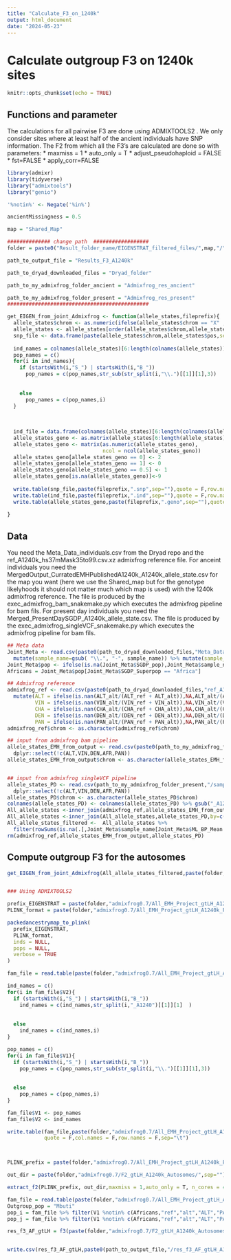 ```yaml
---
title: "Calculate_F3_on_1240k"
output: html_document
date: "2024-05-23"
---
```


# Calculate outgroup F3 on 1240k sites

```r
knitr::opts_chunk$set(echo = TRUE)
```

## Functions and parameter

The calculations for all pairwise F3 are done using ADMIXTOOLS2 . We only consider sites where at least half of the ancient individuals have SNP information. The F2 from which all the F3's are calculated are done so with parameters:
 * maxmiss = 1
 * auto_only = T
 * adjust_pseudohaploid = FALSE
 * fst=FALSE
 * apply_corr=FALSE
 

```r
library(admixr)
library(tidyverse)
library("admixtools")
library("genio")

'%notin%' <- Negate('%in%')

ancientMissingness = 0.5

map = "Shared_Map"

############## change path  ##################
folder = paste0("Result_folder_name/EIGENSTRAT_filtered_files/",map,"/")

path_to_output_file = "Results_F3_A1240k"

path_to_dryad_downloaded_files = "Dryad_folder"

path_to_my_admixfrog_folder_ancient = "Admixfrog_res_ancient"

path_to_my_admixfrog_folder_present = "Admixfrog_res_present"
##############################################

get_EIGEN_from_joint_Admixfrog <- function(allele_states,fileprefix){
  allele_states$chrom <- as.numeric(ifelse(allele_states$chrom == "X" ,23,allele_states$chrom))
  allele_states <- allele_states[order(allele_states$chrom,allele_states$pos),]
  snp_file <- data.frame(paste(allele_states$chrom,allele_states$pos,sep = "_"),allele_states$chrom,allele_states$pos*1e-8,allele_states$pos)
  
  ind_names = colnames(allele_states)[6:length(colnames(allele_states))]
  pop_names = c()
  for(i in ind_names){
    if (startsWith(i,"S_") | startsWith(i,"B_"))
      pop_names = c(pop_names,str_sub(str_split(i,"\\.")[[1]][1],3))  
    
    
    else
      pop_names = c(pop_names,i)  
  }
  
  
  
  ind_file = data.frame(colnames(allele_states)[6:length(colnames(allele_states))],"U",pop_names)
  allele_states_geno <- as.matrix(allele_states[6:length(allele_states)])
  allele_states_geno <- matrix(as.numeric(allele_states_geno),
                               ncol = ncol(allele_states_geno))
  allele_states_geno[allele_states_geno == 0] <- 2
  allele_states_geno[allele_states_geno == 1] <- 0
  allele_states_geno[allele_states_geno == 0.5] <- 1
  allele_states_geno[is.na(allele_states_geno)]<-9
  
  write.table(snp_file,paste(fileprefix,".snp",sep=""),quote = F,row.names = F,col.names = F,sep="\t")
  write.table(ind_file,paste(fileprefix,".ind",sep=""),quote = F,row.names = F,col.names = F,sep="\t")
  write.table(allele_states_geno,paste(fileprefix,".geno",sep=""),quote = F,row.names = F,col.names = F,sep="")
  
}

```

## Data

You need the Meta_Data_individuals.csv from the Dryad repo and the ref_A1240k_hs37mMask35to99.csv.xz admixfrog reference file. 
For anceint individuals you need the MergedOutput_CurratedEMHPublishedA1240k_A1240k_allele_state.csv for the map you want (here we use the Shared_map but for the genotype likelyhoods it should not matter much which map is used) with the 1240k admixfrog reference. The file is produced by the exec_admixfrog_bam_snakemake.py which executes the admixfrog pipeline for bam fils.
For present day individuals you need the Merged_PresentDaySGDP_A1240k_allele_state.csv. The file is produced by the exec_admixfrog_singleVCF_snakemake.py which executes the admixfrog pipeline for bam fils.

```r
## Meta data
Joint_Meta <- read.csv(paste0(path_to_dryad_downloaded_files,"Meta_Data_individuals.csv")) %>%
  mutate(sample_name=gsub( "\\.", "-", sample_name)) %>% mutate(sample_name=gsub( "SalkhitArchAdm", "Salkhit", sample_name)) 
Joint_Meta$pop <- ifelse(is.na(Joint_Meta$SGDP_pop),Joint_Meta$sample_name,Joint_Meta$SGDP_pop)
Africans = Joint_Meta$pop[Joint_Meta$SGDP_Superpop == "Africa"]

## Admixfrog reference
admixfrog_ref <- read.csv(paste0(path_to_dryad_downloaded_files,"ref_A1240k_hs37mMask35to99.csv.xz")) %>% 
  mutate(ALT = ifelse(is.nan(ALT_alt/(ALT_ref + ALT_alt)),NA,ALT_alt/(ALT_ref + ALT_alt)),
         VIN = ifelse(is.nan(VIN_alt/(VIN_ref + VIN_alt)),NA,VIN_alt/(VIN_ref + VIN_alt)),
         CHA = ifelse(is.nan(CHA_alt/(CHA_ref + CHA_alt)),NA,CHA_alt/(CHA_ref + CHA_alt)),
         DEN = ifelse(is.nan(DEN_alt/(DEN_ref + DEN_alt)),NA,DEN_alt/(DEN_ref + DEN_alt)),
         PAN = ifelse(is.nan(PAN_alt/(PAN_ref + PAN_alt)),NA,PAN_alt/(PAN_ref + PAN_alt))) %>% dplyr::select(c(chrom,pos,map,ref,alt,ALT,VIN,CHA,DEN,PAN))
admixfrog_ref$chrom <- as.character(admixfrog_ref$chrom)

## input from admixfrog bam pipeline
allele_states_EMH_from_output <- read.csv(paste0(path_to_my_admixfrog_folder_ancient,"/",map,"/MergedOutput_CurratedEMHPublishedA1240k_A1240k_allele_state.csv")) %>%
  dplyr::select(!c(ALT,VIN,DEN,AFR,PAN))
allele_states_EMH_from_output$chrom <- as.character(allele_states_EMH_from_output$chrom)


## input from admixfrog singleVCF pipeline
allele_states_PD <- read.csv(path_to_my_admixfrog_folder_present,"/samples/length_bin_15/Merged_PresentDaySGDP_A1240k_allele_state.csv") %>%
  dplyr::select(!c(ALT,VIN,DEN,AFR,PAN))
allele_states_PD$chrom <- as.character(allele_states_PD$chrom) 
colnames(allele_states_PD) <- colnames(allele_states_PD) %>% gsub("_A1240k_VCF.in.xz","",.)
All_allele_states <-inner_join(admixfrog_ref,allele_states_EMH_from_output,by=c("chrom"="chrom","pos"="pos"))
All_allele_states <-inner_join(All_allele_states,allele_states_PD,by=c("chrom"="chrom","pos"="pos")) 
All_allele_states_filtered <-  All_allele_states %>% 
  filter(rowSums(is.na(.[,Joint_Meta$sample_name[Joint_Meta$ML_BP_Mean > 0]])) < (ncol(.[,Joint_Meta$sample_name[Joint_Meta$ML_BP_Mean > 0]]) *  ancientMissingness))
rm(admixfrog_ref,allele_states_EMH_from_output,allele_states_PD)

```

## Compute outgroup F3 for the autosomes

```r
get_EIGEN_from_joint_Admixfrog(All_allele_states_filtered,paste(folder,"admixfrog0.7/All_EMH_Project_gtLH_A1240k_EIGEN",sep=""))


### Using ADMIXTOOLS2

prefix_EIGENSTRAT = paste(folder,"admixfrog0.7/All_EMH_Project_gtLH_A1240k_EIGEN",sep="")
PLINK_format = paste(folder,"admixfrog0.7/All_EMH_Project_gtLH_A1240k_PLINK",sep="")

packedancestrymap_to_plink(
  prefix_EIGENSTRAT,
  PLINK_format,
  inds = NULL,
  pops = NULL,
  verbose = TRUE
)

fam_file = read.table(paste(folder,"admixfrog0.7/All_EMH_Project_gtLH_A1240k_PLINK.fam",sep=""),header=F)

ind_names = c()
for(i in fam_file$V2){
  if (startsWith(i,"S_") | startsWith(i,"B_"))
    ind_names = c(ind_names,str_split(i,"_A1240")[[1]][1]  )
  
  
  else
    ind_names = c(ind_names,i)  
}

pop_names = c()
for(i in fam_file$V1){
  if (startsWith(i,"S_") | startsWith(i,"B_"))
    pop_names = c(pop_names,str_sub(str_split(i,"\\.")[[1]][1],3))  
  
  
  else
    pop_names = c(pop_names,i)  
}

fam_file$V1 <- pop_names
fam_file$V2 <- ind_names

write.table(fam_file,paste(folder,"admixfrog0.7/All_EMH_Project_gtLH_A1240k_PLINK.fam",sep=""),
            quote = F,col.names = F,row.names = F,sep="\t")



PLINK_prefix = paste(folder,"admixfrog0.7/All_EMH_Project_gtLH_A1240k_PLINK",sep="")

out_dir = paste(folder,"admixfrog0.7/F2_gtLH_A1240k_Autosomes/",sep="")

extract_f2(PLINK_prefix, out_dir,maxmiss = 1,auto_only = T, n_cores = 40,adjust_pseudohaploid = FALSE,fst=FALSE,apply_corr=FALSE)

fam_file = read.table(paste(folder,"admixfrog0.7/All_EMH_Project_gtLH_A1240k_PLINK.fam",sep=""))
Outgroup_pop = "Mbuti"
pop_i = fam_file %>% filter(V1 %notin% c(Africans,"ref","alt","ALT","PAN","CHA","VIN","DEN")) %>% dplyr::select(V1) %>% distinct()
pop_j = fam_file %>% filter(V1 %notin% c(Africans,"ref","alt","ALT","PAN","CHA","VIN","DEN")) %>% dplyr::select(V1) %>% distinct()

res_f3_AF_gtLH = f3(paste(folder,"admixfrog0.7/F2_gtLH_A1240k_Autosomes/",sep=""),Outgroup_pop,pop_i$V1,pop_j$V1,unique_only = T,verbose = T)


write.csv(res_f3_AF_gtLH,paste0(path_to_output_file,"/res_f3_AF_gtLH_A1240k_",map,".csv"),quote = F,row.names = F)
```